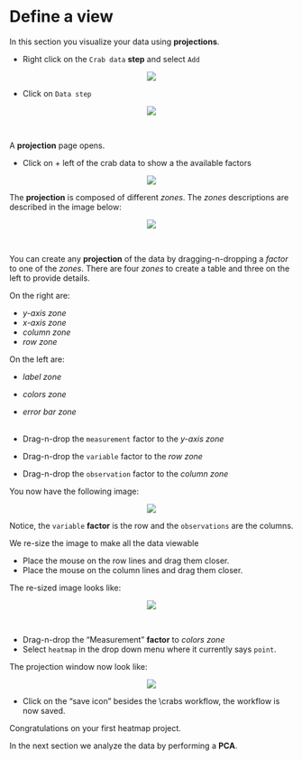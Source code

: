 # Define a view

In this section you visualize your data using __projections__.

* Right click on the `Crab data` __step__ and select `Add`

<center><img src="images/right_click_on_crabs_data.png"></center>

* Click on `Data step`

<center><img src="images/click_on_data_step.png"></center>\

A __projection__ page opens.

* Click on + left of the crab data to show a the available factors

<center><img src="images/click_on_factors_crab_data.png"></center>
  
The __projection__ is composed of different _zones_. The _zones_ descriptions are described in the image below:

<center><img src="images/view_zones.png"></center>\

You can create any __projection__ of the data by dragging-n-dropping a _factor_ to one of the _zones_. There are four _zones_ to create a table and three on the left to provide details.

On the right are:

* _y-axis zone_
* _x-axis zone_
* _column zone_
* _row zone_

On the left are:

* _label zone_
* _colors zone_
* _error bar zone_
\
\

* Drag-n-drop the ``measurement`` factor to the _y-axis zone_
* Drag-n-drop the ``variable`` factor to the _row zone_
* Drag-n-drop the ``observation`` factor to the _column zone_

You now have the following image:

<center><img src="images/view_projection_default_size.png"></center>

Notice, the `variable` __factor__ is the row and the `observations` are the columns.

We re-size the image to make all the data viewable

* Place the mouse on the row lines and drag them closer.
* Place the mouse on the column lines and drag them closer.

The re-sized image looks like:

<center><img src="images/view_projection_resized.png"></center>\

* Drag-n-drop the "Measurement" __factor__ to _colors zone_
* Select `heatmap` in the drop down menu where it currently says `point`. 

The projection window now look like:

<center><img src="images/view_heatmap_project.png"></center>

* Click on the "save icon" besides the \\crabs workflow, the workflow is now saved.

Congratulations on your first heatmap project. 

In the next section we analyze the data by performing a __PCA__.